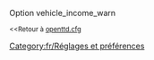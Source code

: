 {{fr/Amorce}}
Option vehicle_income_warn

<small><<Retour à [[fr/Archive/Manual/Settings/Openttd.cfg|openttd.cfg]]</small>
[[Category:fr/Réglages et préférences]]